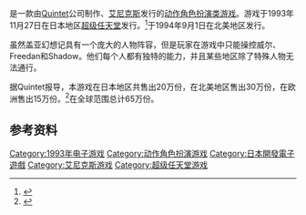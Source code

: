 {{NoteTA
| G1=Games
}}

{{vgname|盖亚幻想记|ja=ガイア幻想紀|en=Illusion of Gaia}}是一款由[[Quintet|Quintet]]公司制作、[[艾尼克斯|艾尼克斯]]发行的[[动作角色扮演类游戏|动作角色扮演类游戏]]。游戏于1993年11月27日在日本地区[[超级任天堂|超级任天堂]]发行。<ref name="gamefaqs">{{cite web| url = http://www.gamefaqs.com/snes/588383-illusion-of-gaia/data| title = Release information| publisher = [[GameFAQs|GameFAQs]]| date = | accessdate = 2015-11-05| language = en| archive-date = 2016-09-16| archive-url = https://web.archive.org/web/20160916011954/http://www.gamefaqs.com/snes/588383-illusion-of-gaia/data| dead-url = no}}</ref>于1994年9月1日在北美地区发行。

虽然盖亚幻想记具有一个庞大的人物阵容，但是玩家在游戏中只能操控威尔、Freedan和Shadow。他们每个人都有独特的能力，并且某些地区除了特殊人物无法通行。

据Quintet报导，本游戏在日本地区共售出20万份，在北美地区售出30万份，在欧洲售出15万份。<ref>{{cite web|title=Quintet Game Library |url=http://www.quintet.co.jp/sfc4.html |work=Quintet.co.jp |accessdate=2008-12-26 |archiveurl=https://web.archive.org/web/20050306073313/http://www.quintet.co.jp/sfc4.html |archivedate=2005-03-06 |deadurl=yes }}</ref>在全球范围总计65万份。

== 参考资料 ==
{{Reflist}}

{{DEFAULTSORT:Gaia Gensouki}}
[[Category:1993年电子游戏|Category:1993年电子游戏]]
[[Category:动作角色扮演游戏|Category:动作角色扮演游戏]]
[[Category:日本開發電子遊戲|Category:日本開發電子遊戲]]
[[Category:艾尼克斯游戏|Category:艾尼克斯游戏]]
[[Category:超级任天堂游戏|Category:超级任天堂游戏]]

{{action-rpg-videogame-stub}}
{{SquareEnix-stub}}